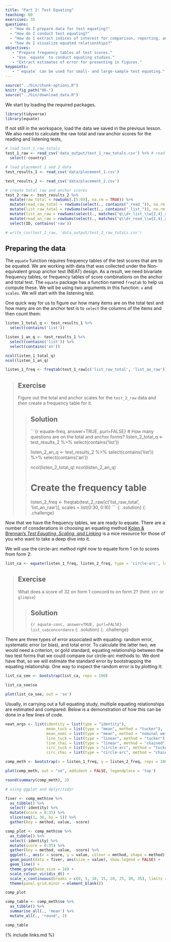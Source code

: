 ```yaml
---
title: "Part 2: Test Equating"
teaching: 60
exercises: 35
questions:
  - "How do I prepare data for test equating?"
  - "How do I conduct test equating?"
  - "How do I extract indices of interest for comparison, reporting, and analysis?"
  - "how do I visualize equated relationships?"
objectives:
   - "Prepare frequency tables of test scores."
   - "Use `equate` to conduct equating studies."
   - "Extract estimates of error for presenting in figures."
keypoints:
   - "`equate` can be used for small- and large-sample test equating."
---
```


```r
source("../bin/chunk-options.R")
knitr_fig_path("06-")
source("../bin/download_data.R")
```

We start by loading the required packages.

```r
library(tidyverse)
library(equate)
```

If not still in the workspace, load the data we saved in the previous lesson. We also need to
calculate the raw total and raw anchor scores for the reading and listening tests,


```r
# load test_1_raw_totals
test_1_raw <- read_csv('data_output/test_1_raw_totals.csv') %>% # read in our total score data from earlier
  select(-country)

# load placement 1 and 2 data
test_results_1 <- read_csv('data/placement_1.csv')

test_results_2 <- read_csv('data/placement_2.csv')

# create total raw and anchor scores
test_2_raw <- test_results_2 %>%
  mutate(raw_total = rowSums(.[5:69], na.rm = TRUE)) %>%
  mutate(read_raw_total = rowSums(select(., contains("_read_")), na.rm = TRUE)) %>%
  mutate(list_raw_total = rowSums(select(., contains("_list_")), na.rm = TRUE)) %>%
  mutate(list_an_raw = rowSums(select(., matches("q\\d+_list_\\w{2,4}_an")), na.rm = TRUE)) %>% # ugly regex for summing listening anchor items
  mutate(read_an_raw = rowSums(select(., matches("q\\d+_read_\\w{2,4}_an")), na.rm = TRUE)) %>%
  select(ID, contains('raw'))

# write_csv(test_2_raw, 'data_output/test_2_raw_totals.csv')
```

## Preparing the data

The `equate` function requires frequency tables of the test scores that are to be equated. We
are working with data that was collected under the Non-equivalent group anchor test (NEAT) design.
As a result, we need bivariate frequency tables, or frequency tables of score combinations on the 
anchor and total test. The `equate` package has a function named `freqtab` to help us compute these.
We will be using two arguments in this function: `x` and `scales`. We will start with the listening 
test.

One quick way for us to figure our how many items are on the total test and how many are on the 
anchor test is to `select` the columns of the items and then count them:

```r
listen_1_total_q <- test_results_1 %>%
  select(contains('list'))

listen_1_an_q <- test_results_1 %>%
  select(contains('list')) %>%
  select(contains('an'))

ncol(listen_1_total_q)
ncol(listen_1_an_q)
```

```r
listen_1_freq <- freqtab(test_1_raw[c('list_raw_total', 'list_an_raw')], scales = list(0:35, 0:9))
```

> ## Exercise
>
> Figure out the total and anchor scales for the `test_2_raw` data and then create
> a frequency table for it.
>
> > ## Solution
> >
> > ```{r equate-freq, answer=TRUE, purl=FALSE}
> > # How many questions are on the total and anchor forms?
> > listen_2_total_q <- test_results_2 %>%
> >   select(contains('list'))
> > 
> > listen_2_an_q <- test_results_2 %>%
> >   select(contains('list')) %>%
> >   select(contains('an'))
> > 
> > ncol(listen_2_total_q)
> > ncol(listen_2_an_q)
> > 
> > # Create the frequency table
> >
> > listen_2_freq <- freqtab(test_2_raw[c('list_raw_total', 'list_an_raw')], scales = list(0:30, 0:9))
> > ```
> {: .solution}
{: .challenge}


Now that we have the frequency tables, we are ready to equate. There are a number of consderations
in choosing an equating method [Kolen & Brennan's _Test Equating, Scaling, and Linking_](https://www.amazon.com/Test-Equating-Scaling-Linking-Statistics/dp/1493903160)
is a nice resource for those of you who want to take a deep dive into it.

We will use the circle-arc method right now to equate form 1 on to scores from form 2:

```r
list_ca <- equate(listen_1_freq, listen_2_freq, type = 'circle-arc', lowp = c(0, 0), highp = c(35, 30))
```


> ## Exercise
>
> What does a score of 32 on form 1 concord to on form 2?
> (hint: `str` or `glimpse`)
>
> > ## Solution
> >
> > ```{r equate-conc, answer=TRUE, purl=FALSE}
> > list_ca$concordance
> > ```
> {: .solution}
{: .challenge}

There are three types of error associated with equating: random error, systematic error (or bias),
and total error. To calculate the latter two, we would need a criterion, or gold standard, equating
relationship between the two test forms that we could compare our circle-arc methods to. We dont have
that, so we will estimate the standard error by bootstrapping the equating relationship. One way to 
inspect the random error is by plotting it:

```r
list_ca_see <- bootstrap(list_ca, reps = 100)

list_ca_see$se

plot(list_ca_see, out = 'se')
```

Usually, in carrying out a full equating study, multiple equating relationships are estimated and compared. Below is a demonstration of how this can be done in a few lines of code.

```r

neat_args <- list(identity = list(type = "identity"),
                  mean_tuck = list(type = "mean", method = "tucker"),
                  mean_nomi = list(type = "mean", method = "nominal weights"),
                  line_tuck = list(type = "linear", method = "tucker"),
                  line_chai = list(type = "linear", method = "chained"),
                  circ_tuck = list(type = "circle-arc", method = "tucker"),
                  circ_chai = list(type = "circle-arc", method = "chained", chainmidp = "linear"))

comp_meth <- bootstrap(x = listen_1_freq, y = listen_2_freq, reps = 100, args = neat_args)

plot(comp_meth, out = "se", addident = FALSE, legendplace = 'top')

round(summary(comp_meth), 2)
```

```r
# using ggplot and dplyr/tidyr

fiver <- comp_meth$se %>%
  as_tibble() %>%
  select(-identity) %>%
  mutate(score = 0:35) %>%
  slice(seq(1, 36, by = 5)) %>%
  gather(key = method, value, -score)

comp_plot <- comp_meth$se %>%
  as_tibble() %>%
  select(-identity) %>%
  mutate(score = 0:35) %>%
  gather(key = method, value, -score) %>%
  ggplot(., aes(x = score, y = value, colour = method, shape = method)) +
  geom_point(data = fiver, aes(size = value), show.legend = FALSE) +
  geom_line() +
  theme_gray(base_size = 18) +
  scale_colour_viridis_d() +
  scale_x_continuous(breaks = c(0, 5, 10, 15, 20, 25, 30, 35), limits = c(0, 35)) +
  theme(panel.grid.minor = element_blank())

comp_plot

comp_table <- comp_meth$se %>%
  as_tibble() %>%
  summarise_all(., 'mean') %>%
  mutate_all(., 'round', 2)

comp_table

```



{% include links.md %}
